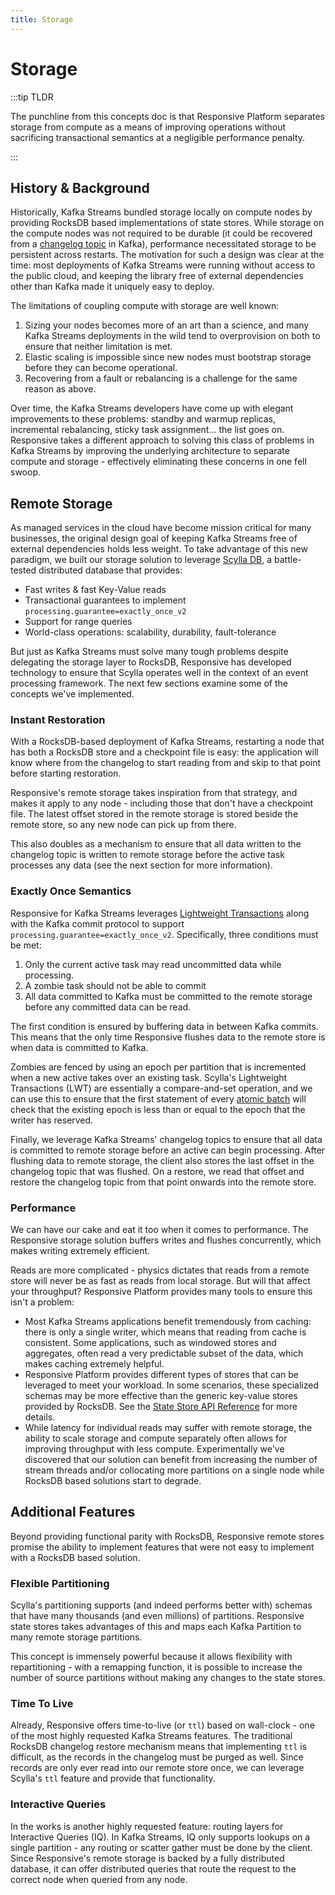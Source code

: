 ```yaml
---
title: Storage
---
```


# Storage

:::tip TLDR

The punchline from this concepts doc is that Responsive Platform separates
storage from compute as a means of improving operations without sacrificing
transactional semantics at a negligible performance penalty.

:::

## History & Background

Historically, Kafka Streams bundled storage locally on compute nodes by
providing RocksDB based implementations of state stores. While storage on the
compute nodes was not required to be durable (it could be recovered from
a [changelog topic](https://developer.confluent.io/courses/kafka-streams/stateful-fault-tolerance/)
in Kafka), performance necessitated storage to be persistent across restarts.
The motivation for such a design was clear at the time: most deployments of
Kafka Streams were running without access to the public cloud, and keeping
the library free of external dependencies other than Kafka made it uniquely
easy to deploy.

The limitations of coupling compute with storage are well known:
1. Sizing your nodes becomes more of an art than a science, and many Kafka
Streams deployments in the wild tend to overprovision on both to ensure
that neither limitation is met.
1. Elastic scaling is impossible since new nodes must bootstrap storage before
they can become operational.
1. Recovering from a fault or rebalancing is a challenge for the same reason
as above.

Over time, the Kafka Streams developers have come up with elegant improvements
to these problems: standby and warmup replicas, incremental rebalancing, sticky
task assignment... the list goes on.  Responsive takes a different approach to
solving this class of problems in Kafka Streams by improving the underlying
architecture to separate compute and storage - effectively eliminating these
concerns in one fell swoop.

## Remote Storage

As managed services in the cloud have become mission critical for many
businesses, the original design goal of keeping Kafka Streams free of external
dependencies holds less weight. To take advantage of this new paradigm, we
built our storage solution to leverage [Scylla DB](https://github.com/scylladb/scylladb),
a battle-tested distributed database that provides:

- Fast writes & fast Key-Value reads
- Transactional guarantees to implement `processing.guarantee=exactly_once_v2`
- Support for range queries
- World-class operations: scalability, durability, fault-tolerance

But just as Kafka Streams must solve many tough problems despite delegating
the storage layer to RocksDB, Responsive has developed technology to ensure
that Scylla operates well in the context of an event processing framework. The
next few sections examine some of the concepts we've implemented.

### Instant Restoration

With a RocksDB-based deployment of Kafka Streams, restarting a node that has
both a RocksDB store and a checkpoint file is easy: the application will know
where from the changelog to start reading from and skip to that point before
starting restoration.

Responsive's remote storage takes inspiration from that strategy, and makes
it apply to any node - including those that don't have a checkpoint file.
The latest offset stored in the remote storage is stored beside the remote
store, so any new node can pick up from there.

This also doubles as a mechanism to ensure that all data written to the
changelog topic is written to remote storage before the active task processes
any data (see the next section for more information).


### Exactly Once Semantics

Responsive for Kafka Streams leverages [Lightweight Transactions](https://opensource.docs.scylladb.com/stable/using-scylla/lwt.html)
along with the Kafka commit protocol to support `processing.guarantee=exactly_once_v2`.
Specifically, three conditions must be met:

1. Only the current active task may read uncommitted data while processing.
1. A zombie task should not be able to commit
1. All data committed to Kafka must be committed to the remote storage before
any committed data can be read.

The first condition is ensured by buffering data in between Kafka commits. This
means that the only time Responsive flushes data to the remote store is when
data is committed to Kafka.

Zombies are fenced by using an epoch per partition that is incremented when
a new active takes over an existing task.  Scylla's Lightweight Transactions
(LWT) are essentially a compare-and-set operation, and we can use this to
ensure that the first statement of every
[atomic batch](https://docs.datastax.com/en/dse/6.7/cql/cql/cql_using/useBatch.html)
will check that the existing epoch is less than or equal to the epoch that
the writer has reserved.

Finally, we leverage Kafka Streams' changelog topics to ensure that all data
is committed to remote storage before an active can begin processing. After
flushing data to remote storage, the client also stores the last offset in
the changelog topic that was flushed. On a restore, we read that offset and
restore the changelog topic from that point onwards into the remote store.

### Performance

We can have our cake and eat it too when it comes to performance. The
Responsive storage solution buffers writes and flushes concurrently, which
makes writing extremely efficient.

Reads are more complicated - physics dictates that reads from a remote store
will never be as fast as reads from local storage. But will that affect your
throughput? Responsive Platform provides many tools to ensure this isn't a
problem:

- Most Kafka Streams applications benefit tremendously from caching: there is
only a single writer, which means that reading from cache is consistent.
Some applications, such as windowed stores and aggregates, often read a
very predictable subset of the data, which makes caching extremely helpful.
- Responsive Platform provides different types of stores that can be leveraged
to meet your workload. In some scenarios, these specialized schemas may be
more effective than the generic key-value stores provided by RocksDB. See
the [State Store API Reference](../reference/state-stores) for more details.
- While latency for individual reads may suffer with remote storage, the
ability to scale storage and compute separately often allows for improving
throughput with less compute. Experimentally we've discovered that our
solution can benefit from increasing the number of stream threads and/or
collocating more partitions on a single node while RocksDB based solutions
start to degrade.

## Additional Features

Beyond providing functional parity with RocksDB, Responsive remote stores
promise the ability to implement features that were not easy to implement
with a RocksDB based solution.

### Flexible Partitioning

Scylla's partitioning supports (and indeed performs better with) schemas that
have many thousands (and even millions) of partitions. Responsive state stores
takes advantages of this and maps each Kafka Partition to many remote storage
partitions.

This concept is immensely powerful because it allows flexibility with
repartitioning - with a remapping function, it is possible to increase the
number of source partitions without making any changes to the state stores.

### Time To Live

Already, Responsive offers time-to-live (or `ttl`) based on wall-clock - one
of the most highly requested Kafka Streams features. The traditional RocksDB
changelog restore mechanism means that implementing `ttl` is difficult, as
the records in the changelog must be purged as well. Since records are only
ever read into our remote store once, we can leverage Scylla's `ttl` feature
and provide that functionality.

### Interactive Queries

In the works is another highly requested feature: routing layers for
Interactive Queries (IQ). In Kafka Streams, IQ only supports lookups on a
single partition - any routing or scatter gather must be done by the client.
Since Responsive's remote storage is backed by a fully distributed database,
it can offer distributed queries that route the request to the correct node
when queried from any node.